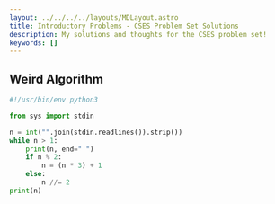 ```yaml
---
layout: ../../../../layouts/MDLayout.astro
title: Introductory Problems - CSES Problem Set Solutions
description: My solutions and thoughts for the CSES problem set!
keywords: []
---
```




<Intro />

## Weird Algorithm <Spec href="https://cses.fi/problemset/task/1068" cdate="2023-12-31"/>

```py
#!/usr/bin/env python3

from sys import stdin

n = int("".join(stdin.readlines()).strip())
while n > 1:
    print(n, end=" ")
    if n % 2:
        n = (n * 3) + 1
    else:
        n //= 2
print(n)
```

